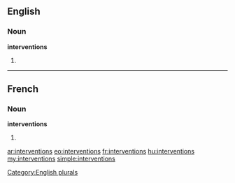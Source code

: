 ==English==

===Noun===
'''interventions'''

# {{plural of|[[intervention]]}}

[[Category:English plurals]]

----

==French==

===Noun===
'''interventions''' {{f}}

# {{plural of|[[intervention]]|lang=fr}}

[[ar:interventions]]
[[eo:interventions]]
[[fr:interventions]]
[[hu:interventions]]
[[my:interventions]]
[[simple:interventions]]